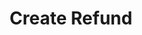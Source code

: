 ---
title: 'Create Refund'
description: 'Create a new refund for a previously successful payment.'
openapi: '/openapi.json POST /pg/refunds/'
--- 